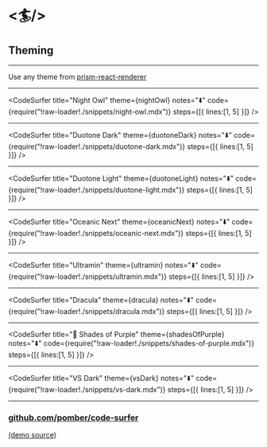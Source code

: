 
# <🏄/>
## Theming

---

Use any theme from [prism-react-renderer](https://github.com/FormidableLabs/prism-react-renderer#theming)

---


<CodeSurfer
  title="Night Owl"
  theme={nightOwl}
  notes="⬇️"
  code={require("!raw-loader!./snippets/night-owl.mdx")}
  steps={[{ lines:[1, 5] }]}
/>

---


<CodeSurfer
  title="Duotone Dark"
  theme={duotoneDark}
  notes="⬇️"
  code={require("!raw-loader!./snippets/duotone-dark.mdx")}
  steps={[{ lines:[1, 5] }]}
/>

---


<CodeSurfer
  title="Duotone Light"
  theme={duotoneLight}
  notes="⬇️"
  code={require("!raw-loader!./snippets/duotone-light.mdx")}
  steps={[{ lines:[1, 5] }]}
/>

---


<CodeSurfer
  title="Oceanic Next"
  theme={oceanicNext}
  notes="⬇️"
  code={require("!raw-loader!./snippets/oceanic-next.mdx")}
  steps={[{ lines:[1, 5] }]}
/>

---


<CodeSurfer
  title="Ultramin"
  theme={ultramin}
  notes="⬇️"
  code={require("!raw-loader!./snippets/ultramin.mdx")}
  steps={[{ lines:[1, 5] }]}
/>

---


<CodeSurfer
  title="Dracula"
  theme={dracula}
  notes="⬇️"
  code={require("!raw-loader!./snippets/dracula.mdx")}
  steps={[{ lines:[1, 5] }]}
/>

---


<CodeSurfer
  title="🦄 Shades of Purple"
  theme={shadesOfPurple}
  notes="⬇️"
  code={require("!raw-loader!./snippets/shades-of-purple.mdx")}
  steps={[{ lines:[1, 5] }]}
/>

---


<CodeSurfer
  title="VS Dark"
  theme={vsDark}
  notes="⬇️"
  code={require("!raw-loader!./snippets/vs-dark.mdx")}
  steps={[{ lines:[1, 5] }]}
/>

---

### [github.com/pomber/code-surfer](https://github.com/pomber/code-surfer)

[(demo source)](https://github.com/pomber/code-surfer/blob/master/fixtures/theming/theming.mdx)
